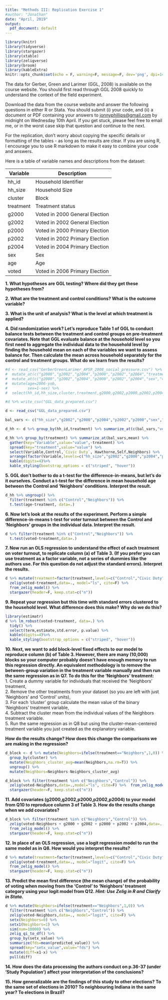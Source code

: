 ```yaml
---
title: "Methods III: Replication Exercise 1"
#author: "Jonathan"
date: "April, 2019"
output:
  pdf_document: default
---
```


```r
library(knitr)
library(tidyverse)
library(stargazer)
library(xtable)
library(zeligverse)
library(broom)
library(kableExtra)
knitr::opts_chunk$set(echo = F, warning=F, message=F, dev='png', dpi=144, cache=T, include=T)
```

The data for Gerber, Green and Larimer (GGL, 2008) is available on the course website. You should first read through GGL 2008 quickly to understand the context of the field experiment.

Download the data from the course website and answer the following questions in either R or Stata. You should submit (i) your code, and (ii) a document or PDF containing your answers to [jonnyphillips@gmail.com](jonnyphillips@gmail.com) by midnight on Wednesday 10th April. If you get stuck, please feel free to email me, or in the worst case skip that question and continue to the next. 

For the replication, don't worry about copying the specific details or formatting of the tables - as long as the results are clear. If you are using R, I encourage you to use R markdown to make it easy to combine your code and answers. 

Here is a table of variable names and descriptions from the dataset:

Variable | Description
---------|-----------------------------------
hh_id    | Household Identifier
hh_size  | Household Size
cluster  | Block
treatment| Treatment status
g2000    | Voted in 2000 General Election
g2002    | Voted in 2002 General Election
p2000    | Voted in 2000 Primary Election
p2002    | Voted in 2002 Primary Election
p2004    | Voted in 2004 Primary Election
sex      | Sex
age      | Age
voted    | Voted in 2006 Primary Election

**1. What hypotheses are GGL testing? Where did they get these hypotheses from?**

**2. What are the treatment and control conditions? What is the outcome variable?**

**3. What is the unit of analysis? What is the level at which treatment is applied?**

**4. Did randomization work? Let's reproduce Table 1 of GGL to conduct balance tests between the treatment and control groups on pre-treatment covariates. Note that GGL evaluate balance at the *household* level so you first need to aggregate the individual data to the household level by finding the household mean on each of the variables we want to assess balance for. Then calculate the mean across household separately for the control and treatment groups. What do we learn from the results?**

```r
#d <- read_csv("GerberGreenLarimer_APSR_2008_social_pressure.csv") %>%
#  mutate_at(c("g2000","g2002","g2004","p2000","p2002","p2004","treatment","sex","voted"),as.factor) %>%
#  mutate_at(c("g2000","g2002","g2004","p2000","p2002","p2004","sex","voted"),function(x) {as.numeric(x)-1}) #%>%
#  mutate(age=2006-yob,
#         sex=1-sex) %>%
#  select(hh_id,hh_size,cluster,treatment,g2000,g2002,p2000,p2002,p2004,sex,age,voted)

#d %>% write_csv("GGL_data_prepared.csv")

d <- read_csv("GGL_data_prepared.csv")

bal_vars <- c("hh_size","g2002","g2000","p2004","p2002","p2000","sex","age")

d_hh <- d %>% group_by(hh_id,treatment) %>% summarize_at(c(bal_vars,"voted"),mean)

d_hh %>% group_by(treatment) %>% summarize_at(bal_vars,mean) %>%
  gather(key="Variable",value="value",-treatment) %>%
  spread(key="treatment",value="value") %>%
  select(Variable,Control,`Civic Duty`, Hawthorne,Self,Neighbors) %>%
  arrange(factor(Variable,levels=c("hh_size","g2002","g2000","p2004","p2002","p2000","sex","age"))) %>%
  kable(digits=4)%>%
  kable_styling(bootstrap_options = c("striped", "hover"))

```

**5. GGL don't bother to do a t-test for the difference-in-means, but let's do it ourselves. Conduct a t-test for the difference in mean household age between the Control and 'Neighbors' conditions. Interpret the result.**

```r
d_hh %>% ungroup() %>% 
  filter(treatment %in% c("Control","Neighbors")) %>%
  t.test(age~treatment, data=.)
```

**6. Now let's look at the results of the experiment. Perform a simple difference-in-means t-test for voter turnout between the Control and 'Neighbors' groups in the individual data. Interpret the result.**

```r
d %>% filter(treatment %in% c("Control","Neighbors")) %>%
  t.test(voted~treatment,data=.)
```

**7. Now run an OLS regression to understand the effect of each treatment on voter turnout, to replicate column (a) of Table 3. (If you prefer you can use treatment as a factor variable, not a series of dummies like the authors use. For this question do not adjust the standard errors). Interpret the results.**

```r
d %>% mutate(treatment=factor(treatment,levels=c("Control","Civic Duty","Hawthorne","Self","Neighbors"))) %>% 
  zelig(voted~treatment,data=., model="ls", cite=F) %>%
  from_zelig_model() %>%
  stargazer(header=F, keep.stat=c("n"))
```

**9. Repeat your regression but this time with standard errors clustered to the household level. What difference does this make? Why do we do this?**

```r
library(estimatr)
d %>% lm_robust(voted~treatment, data=.) %>%
  tidy() %>%
  select(term,estimate,std.error, p.value) %>%
  kable(digits=4)%>%
  kable_styling(bootstrap_options = c("striped", "hover"))

```

**10. Next, we want to add block-level fixed effects to our model to reproduce column (b) of Table 3. However, there are many (10,000) blocks so your computer probably doesn't have enough memory to run this regression directly. An equivalent methodology is to remove the between-group variation in the treatment variable manually and then run the same regression as in Q7. To do this for the 'Neighbors' treatment:**  
    1. Create a dummy variable for individuals that received the 'Neighbors' treatment,  
    2. Remove the other treatments from your dataset (so you are left with just 'Neighbors' and 'Control' units),  
    3. For each 'cluster' group calculate the mean value of the binary 'Neighbors' treatment variable,  
    4. Subtract the cluster mean from the individual values of the Neighbors treatment variable.  
    5. Run the same regression as in Q8 but using the cluster-mean-centered treatment variable you just created as the explanatory variable.

**How do the results change? How does this change the comparisons we are making in the regression? **

```r
d_block <- d %>% mutate(Neighbors=ifelse(treatment=="Neighbors",1,0)) %>%
  group_by(cluster) %>%
  mutate(Neighbors_cluster_avg=mean(Neighbors,na.rm=T)) %>%
  ungroup() %>%
  mutate(Neighbors=Neighbors-Neighbors_cluster_avg)

d_block %>% filter(treatment %in% c("Neighbors","Control")) %>% 
  zelig(voted~Neighbors,data=.,model="ls", cite=F) %>%  from_zelig_model() %>%
  stargazer(header=F, keep.stat=c("n"))

```

**11. Add covariates (g2000,g2002,p2000,p2002,p2004) to your model from Q10 to reproduce column 3 of Table 3. How do the results change when we add covariates?**

```r
d_block %>% filter(treatment %in% c("Neighbors","Control")) %>% 
  zelig(voted~Neighbors + g2000 + g2002 + p2000 + p2002 + p2004,data=., model="ls", cite=F) %>%
  from_zelig_model() %>%
  stargazer(header=F, keep.stat=c("n"))
```

**12. In place of an OLS regression, use a logit regression model to run the same model as in Q8. How would you interpret the results?**

```r
d %>% mutate(treatment=factor(treatment,levels=c("Control","Civic Duty","Hawthorne","Self","Neighbors"))) %>% 
  zelig(voted~treatment,data=., model="logit", cite=F) %>%
  from_zelig_model() %>%
  stargazer(header=F, keep.stat=c("n"))
```

**13. Predict the mean first difference (the mean change) of the probability of voting when moving from the 'Control' to 'Neighbors' treatment category using your logit model from Q12. *Hint: Use Zelig in R and Clarify in Stata.* **

```r
d %>% mutate(Neighbors=ifelse(treatment=="Neighbors",1,0)) %>% 
  filter(treatment %in% c("Neighbors","Control")) %>% 
  zelig(voted~Neighbors,data=., model="logit", cite=F) %>%
  setx(Neighbors=0) %>%
  setx1(Neighbors=1) %>%
  sim(num=10000) %>%
  zelig_qi_to_df() %>%
  group_by(setx_value) %>%
  summarize(fds=mean(predicted_value)) %>%
  spread(key="setx_value",value="fds") %>%
  mutate(diff=x1-x) %>%
  pull(diff)

```

**14. How does the data processing the authors conduct on p.36-37 (under 'Study Population') affect your interpretation of the conclusions?** 

**15. How generalizable are the findings of this study to other elections? To the same set of elections in 2010? To neighbouring Indiana in the same year? To elections in Brazil?**
